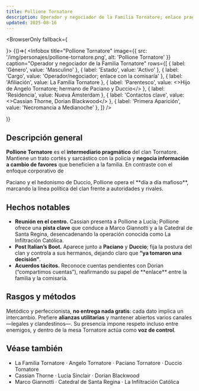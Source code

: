 ```yaml
---
title: Pollione Tornatore
description: Operador y negociador de la Familia Tornatore; enlace pragmático con la policía
updated: 2025-08-16
---
```



<BrowserOnly fallback={<div />}>
{()=>(
  <Infobox
    title="Pollione Tornatore"
    image={{ src: '/img/personajes/pollione-tornatore.png', alt: 'Pollione Tornatore' }}
    caption="Operador y negociador de la Familia Tornatore"
    rows={[
      { label: 'Género', value: 'Masculino' },
      { label: 'Estado', value: 'Activo' },
      { label: 'Cargo', value: 'Operador/negociador; enlace con la comisaría' },
      { label: 'Afiliación', value: <Link to="/CrSaSo/familias/La%20Familia%20Tornatore">La Familia Tornatore</Link> },
      { label: 'Parentesco', value: <>Hijo de <Link to="/CrSaSo/personajes/Angelo%20Tornatore">Angelo Tornatore</Link>; hermano de <Link to="/CrSaSo/personajes/Paciano%20Tornatore">Paciano</Link> y <Link to="/CrSaSo/personajes/Duccio%20Tornatore">Duccio</Link></> },
      { label: 'Residencia', value: <Link to="/CrSaSo/lugares/Nueva%20%C3%81msterdam">Nueva Ámsterdam</Link> },
      { label: 'Contactos clave', value: <><Link to="/CrSaSo/personajes/Cassian%20Thorne">Cassian Thorne</Link>, <Link to="/CrSaSo/personajes/Dorian%20Blackwood">Dorian Blackwood</Link></> },
      { label: 'Primera Aparición', value: 'Necromancia a Medianoche' },
    ]}
  />


)}
</BrowserOnly>

## Descripción general

**Pollione Tornatore** es el **intermediario pragmático** del clan Tornatore. Mantiene un trato
cortés y sarcástico con la policía y **negocia información a cambio de favores** que beneficien
a la familia. En contraste con el enfoque corporativo de
<Link to="/CrSaSo/personajes/Paciano%20Tornatore">Paciano</Link> y el hedonismo de
<Link to="/CrSaSo/personajes/Duccio%20Tornatore">Duccio</Link>, Pollione opera el **día a día
mafioso**, marcando la línea política del clan frente a autoridades y rivales.

## Hechos notables

- **Reunión en el centro.** Cassian presenta a Pollione a Lucia; Pollione ofrece una **pista clave** que conduce a
  <Link to="/CrSaSo/personajes/Marco%20Giannotti">Marco Giannotti</Link> y a la
  <Link to="/CrSaSo/lugares/Catedral%20de%20Santa%20Regina">Catedral de Santa Regina</Link>,
  desencadenando la operación conocida como
  <Link to="/CrSaSo/eventos/La%20Infiltraci%C3%B3n%20Cat%C3%B3lica">La Infiltración Católica</Link>.
- **Post Italian’s Boot.** Aparece junto a **Paciano** y **Duccio**; fija la postura del clan y
  controla a sus hermanos, dejando claro que **“ya tomaron una decisión”**.
- **Acuerdos tácitos.** Reconoce cuentas pendientes con
  <Link to="/CrSaSo/personajes/Dorian%20Blackwood">Dorian</Link> (“compartimos cuentas”),
  reafirmando su papel de **enlace** entre la familia y la comisaría.

## Rasgos y métodos

Metódico y perfeccionista, **no entrega nada gratis**: cada dato implica un intercambio.
Prefiere **alianzas utilitarias** y mantener abiertos varios canales —legales y clandestinos—.
Su presencia impone respeto incluso entre enemigos, y dentro de la mesa Tornatore actúa como
**voz de control**.

## Véase también

- <Link to="/CrSaSo/familias/La%20Familia%20Tornatore">La Familia Tornatore</Link> ·
  <Link to="/CrSaSo/personajes/Angelo%20Tornatore">Angelo Tornatore</Link> ·
  <Link to="/CrSaSo/personajes/Paciano%20Tornatore">Paciano Tornatore</Link> ·
  <Link to="/CrSaSo/personajes/Duccio%20Tornatore">Duccio Tornatore</Link>  
- <Link to="/CrSaSo/personajes/Cassian%20Thorne">Cassian Thorne</Link> ·
  <Link to="/CrSaSo/personajes/Lucia%20Sinclair">Lucia Sinclair</Link> ·
  <Link to="/CrSaSo/personajes/Dorian%20Blackwood">Dorian Blackwood</Link>  
- <Link to="/CrSaSo/personajes/Marco%20Giannotti">Marco Giannotti</Link> ·
  <Link to="/CrSaSo/lugares/Catedral%20de%20Santa%20Regina">Catedral de Santa Regina</Link> ·
  <Link to="/CrSaSo/eventos/La%20Infiltraci%C3%B3n%20Cat%C3%B3lica">La Infiltración Católica</Link>
